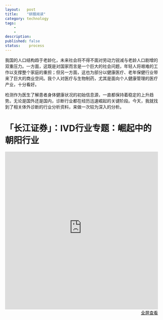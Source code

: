 ```yaml
---
layout:   post
title:    "研报阅读"
category: technology
tags:     
    -  
    -   
description: 
published: false
status:    process
---
```


我国的人口结构趋于老龄化，未来社会将不得不面对劳动力锐减与老龄人口剧增的双重压力。一方面，这既是对国家而言是一个巨大的社会问题，年轻人将艰难的工作以支撑整个家庭的重担；但另一方面，这也为部分以健康医疗、老年保健行业带来了巨大的商业空间。我个人对医疗与生物制药，尤其是面向个人健康管理的医疗产业，十分看好。

检测作为医生了解患者身体健康状况的初始信息源，一直都保持着稳定的上升趋势。无论是国外还是国内，诊断行业都在经历迅速崛起的关键阶段。今天，我就找到了相关体外诊断的行业分析资料，来做一次较为深入的分析。

# 「长江证券」：IVD行业专题：崛起中的朝阳行业

<iframe src="http://7xkojm.com1.z0.glb.clouddn.com/%E9%95%BF%E6%B1%9F%E8%AF%81%E5%88%B8-2015-07-27-%E5%8C%BB%E7%96%97%E4%BF%9D%E5%81%A5%E8%A1%8C%E4%B8%9A%EF%BC%9AIVD%E8%A1%8C%E4%B8%9A%E4%B8%93%E9%A2%98%EF%BC%9A%E5%B4%9B%E8%B5%B7%E4%B8%AD%E7%9A%84%E6%9C%9D%E9%98%B3%E8%A1%8C%E4%B8%9A.pdf" 
style="width:100%; height:520px;" frameborder="0">
</iframe>

<p style="margin-top: 0px; text-align:right;">
<a target="_blank" 
href="http://7xkojm.com1.z0.glb.clouddn.com/%E9%95%BF%E6%B1%9F%E8%AF%81%E5%88%B8-2015-07-27-%E5%8C%BB%E7%96%97%E4%BF%9D%E5%81%A5%E8%A1%8C%E4%B8%9A%EF%BC%9AIVD%E8%A1%8C%E4%B8%9A%E4%B8%93%E9%A2%98%EF%BC%9A%E5%B4%9B%E8%B5%B7%E4%B8%AD%E7%9A%84%E6%9C%9D%E9%98%B3%E8%A1%8C%E4%B8%9A.pdf">
  全屏查看
</a>
</p>

